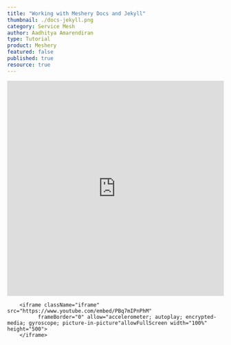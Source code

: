 ```yaml
---
title: "Working with Meshery Docs and Jekyll"
thumbnail: ./docs-jekyll.png
category: Service Mesh
author: Aadhitya Amarendiran
type: Tutorial
product: Meshery
featured: false
published: true
resource: true
---
```



<ResourcesWrapper> 
        <iframe	 src="https://docs.google.com/presentation/d/1GhJH3YF5mBeYX7I7ItEd-EbUmk1cnn3BdK1X230kwII/embed?start=false&loop=false&delayms=3000"	
              frameBorder="0" allowFullScreen width="100%" height="500">	
        </iframe>
      
        <iframe className="iframe" src="https://www.youtube.com/embed/PBq7mIPnPhM"
              frameBorder="0" allow="accelerometer; autoplay; encrypted-media; gyroscope; picture-in-picture"allowFullScreen width="100%" height="500">
        </iframe>

</ResourcesWrapper>
